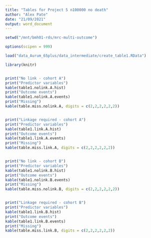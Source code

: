 ```yaml
---
title: "Tables for Project 5 n100000 no death"
author: "Alex Pate"
date: "21/09/2021"
output: word_document
---
```



```r
setwd("/mnt/bmh01-rds/mrc-multi-outcome")

options(scipen = 999)

load("data_Aurum_65plus/data_intermediate/create_table1.RData")

library(knitr)


print("No link - cohort A")
print("Predictor variables")
kable(table1.nolink.A.hist)
print("Outcome events")
kable(table1.nolink.A.events)
print("Missing")
kable(table.miss.nolink.A, digits = c(2,2,2,2,2,2))


print("Linkage required - cohort A")
print("Predictor variables")
kable(table1.link.A.hist)
print("Outcome events")
kable(table1.link.A.events)
print("Missing")
kable(table.miss.link.A, digits = c(2,2,2,2,2,2))


print("No link - cohort B")
print("Predictor variables")
kable(table1.nolink.B.hist)
print("Outcome events")
kable(table1.nolink.B.events)
print("Missing")
kable(table.miss.nolink.B, digits = c(2,2,2,2,2,2))


print("Linkage required - cohort B")
print("Predictor variables")
kable(table1.link.B.hist)
print("Outcome events")
kable(table1.link.B.events)
print("Missing")
kable(table.miss.link.B, digits = c(2,2,2,2,2,2))

```
